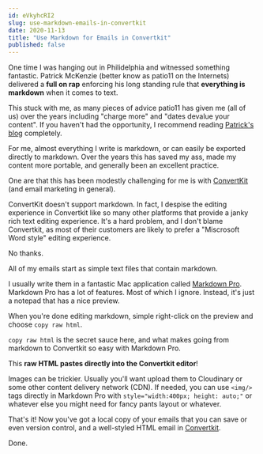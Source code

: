 ```yaml
---
id: eVkyhcRI2
slug: use-markdown-emails-in-convertkit
date: 2020-11-13
title: "Use Markdown for Emails in Convertkit"
published: false
---
```


One time I was hanging out in Philidelphia and witnessed something fantastic. Patrick McKenzie (better know as patio11 on the Internets) delivered a **full on rap** enforcing his long standing rule that **everything is markdown** when it comes to text.

<div style={{ marginTop: '45px', marginBottom: '45px' }}>
  <TwitterTweetEmbed
    tweetId={'736214582469890052'}
    options={{ conversation: 'none', align: 'center' }}
  />
</div>

This stuck with me, as many pieces of advice patio11 has given me (all of us) over the years including "charge more" and "dates devalue your content". If you haven't had the opportunity, I recommend reading [Patrick's blog](https://www.kalzumeus.com/start-here-if-youre-new/) completely.

For me, almost everything I write is markdown, or can easily be exported directly to markdown. Over the years this has saved my ass, made my content more portable, and generally been an excellent practice.

One are that this has been modestly challenging for me is with [ConvertKit](https://convertkit.com?lmref=ia534A) (and email marketing in general).

ConvertKit doesn't support markdown. In fact, I despise the editing experience in Convertkit like so many other platforms that provide a janky rich text editing experience. It's a hard problem, and I don't blame Convertkit, as most of their customers are likely to prefer a "Miscrosoft Word style" editing experience.

No thanks.

All of my emails start as simple text files that contain markdown.

I usually write them in a fantastic Mac application called [Markdown Pro](http://www.markdownpro.com/). Markdown Pro has a lot of features. Most of which I ignore. Instead, it's just a notepad that has a nice preview.

When you're done editing markdown, simple right-click on the preview and choose `copy raw html`.

`copy raw html` is the secret sauce here, and what makes going from markdown to Convertkit so easy with Markdown Pro.

This **raw HTML pastes directly into the Convertkit editor**!

Images can be trickier. Usually you'll want upload them to Cloudinary or some other content delivery network (CDN). If needed, you can use `<img/>` tags directly in Markdown Pro with `style="width:400px; height: auto;"` or whatever else you might need for fancy pants layout or whatever.

That's it! Now you've got a local copy of your emails that you can save or even version control, and a well-styled HTML email in [Convertkit](https://convertkit.com?lmref=ia534A). 

Done.